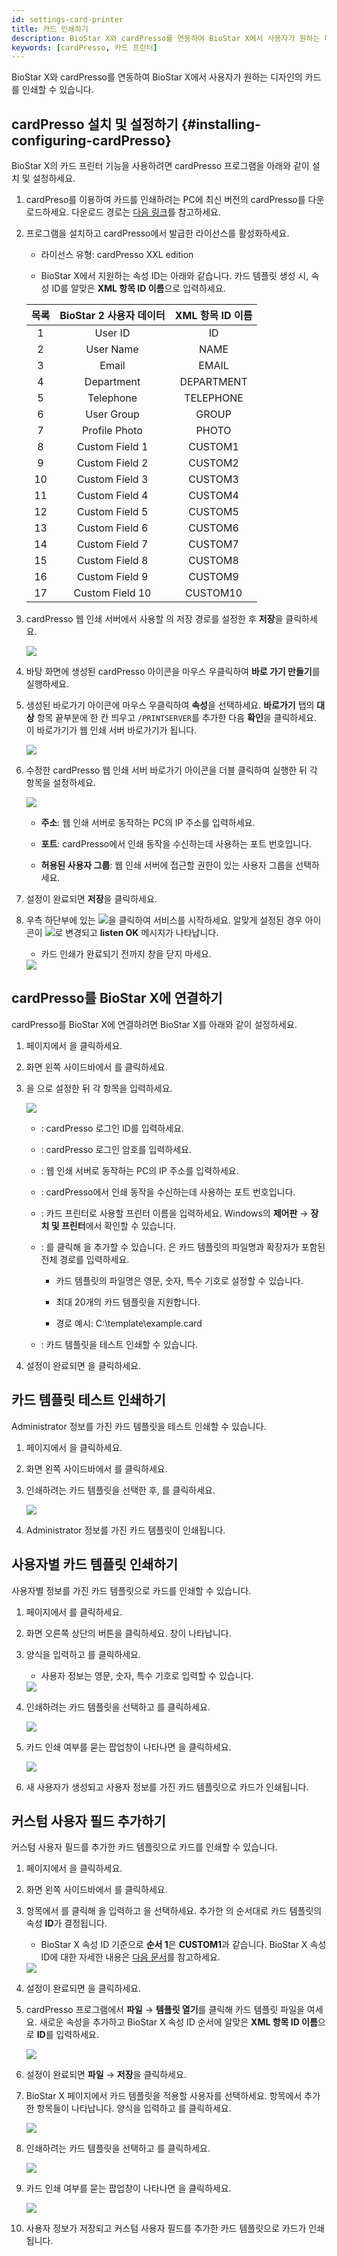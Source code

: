```yaml
---
id: settings-card-printer
title: 카드 인쇄하기
description: BioStar X와 cardPresso를 연동하여 BioStar X에서 사용자가 원하는 디자인의 카드를 인쇄할 수 있습니다.
keywords: [cardPresso, 카드 프린터]
---
```


BioStar X와 cardPresso를 연동하여 BioStar X에서 사용자가 원하는 디자인의 카드를 인쇄할 수 있습니다.

## cardPresso 설치 및 설정하기 {#installing-configuring-cardPresso}

BioStar X의 카드 프린터 기능을 사용하려면 cardPresso 프로그램을 아래와 같이 설치 및 설정하세요.

1. cardPreso를 이용하여 카드를 인쇄하려는 PC에 최신 버전의 cardPresso를 다운로드하세요. 다운로드 경로는 [다음 링크](https://www.cardpresso.com/downloads-cp)를 참고하세요.

1. 프로그램을 설치하고 cardPresso에서 발급한 라이선스를 활성화하세요.

    * 라이선스 유형: cardPresso XXL edition

    * BioStar X에서 지원하는 속성 ID는 아래와 같습니다. 카드 템플릿 생성 시, 속성 ID를 알맞은 **XML 항목 ID 이름**으로 입력하세요.

    <div className='overflow-x'>

    | 목록 | BioStar 2 사용자 데이터 | XML 항목 ID 이름 |
    | :--: | :--: | :--: |
    | 1 | User ID | ID |
    | 2 | User Name | NAME |
    | 3 | Email | EMAIL |
    | 4 | Department | DEPARTMENT |
    | 5 | Telephone | TELEPHONE |
    | 6 | User Group | GROUP |
    | 7 | Profile Photo | PHOTO |
    | 8 | Custom Field 1 | CUSTOM1 |
    | 9 | Custom Field 2 | CUSTOM2 |
    | 10 | Custom Field 3 | CUSTOM3 |
    | 11 | Custom Field 4 | CUSTOM4 |
    | 12 | Custom Field 5 | CUSTOM5 |
    | 13 | Custom Field 6 | CUSTOM6 |
    | 14 | Custom Field 7 | CUSTOM7 |
    | 15 | Custom Field 8 | CUSTOM8 |
    | 16 | Custom Field 9 | CUSTOM9 |
    | 17 | Custom Field 10 | CUSTOM10 |

    </div>

1. cardPresso 웹 인쇄 서버에서 사용할 <Cmd sid="common.cardPrinter.cardTemplate" product='2' />의 저장 경로를 설정한 후 **저장**을 클릭하세요.

    <Image src='/img/biostarx-settings-card-printer-installation.png' />

1. 바탕 화면에 생성된 cardPresso 아이콘을 마우스 우클릭하여 **바로 가기 만들기**를 실행하세요.

1. 생성된 바로가기 아이콘에 마우스 우클릭하여 **속성**을 선택하세요. **바로가기** 탭의 **대상** 항목 끝부분에 한 칸 띄우고 `/PRINTSERVER`를 추가한 다음 **확인**을 클릭하세요. 이 바로가기가 웹 인쇄 서버 바로가기가 됩니다.

    <Image src='/img/biostarx-settings-card-printer-installation1.png' />

1. 수정한 cardPresso 웹 인쇄 서버 바로가기 아이콘을 더블 클릭하여 실행한 뒤 각 항목을 설정하세요.

    <Image src='/img/biostarx-settings-card-printer-installation2.png' />

    * **주소**: 웹 인쇄 서버로 동작하는 PC의 IP 주소를 입력하세요.

    * **포트**: cardPresso에서 인쇄 동작을 수신하는데 사용하는 포트 번호입니다.

    * **허용된 사용자 그룹**: 웹 인쇄 서버에 접근할 권한이 있는 사용자 그룹을 선택하세요.

1. 설정이 완료되면 **저장**을 클릭하세요.

1. 우측 하단부에 있는 <Image src='/img/common/ico-card-printer-play.png' ico alone />을 클릭하여 서비스를 시작하세요. 알맞게 설정된 경우 아이콘이 <Image src='/img/common/ico-card-printer-stop.png' ico alone />로 변경되고 **listen OK** 메시지가 나타납니다.

    * 카드 인쇄가 완료되기 전까지 창을 닫지 마세요.

    <Image src='/img/biostarx-settings-card-printer-installation3.png' />

## cardPresso를 BioStar X에 연결하기

cardPresso를 BioStar X에 연결하려면 BioStar X를 아래와 같이 설정하세요.

1. <Cmd sid='shell.header.launcher' /> 페이지에서 <Cmd sid='shell.header.setting' />을 클릭하세요.

1. 화면 왼쪽 사이드바에서 <Cmd sid="common.cardPrinter" product='2' />를 클릭하세요.

1. <Cmd sid="common.cardPrinter.cardpressoSetting" product='2' />을 <Cmd sid="common.use" product='2' />으로 설정한 뒤 각 항목을 입력하세요.

    <Image src='/img/biostarx-settings-card-printer.png' className='none' />

    * <Cmd sid="common.cardPrinter.id" product='2' />: cardPresso 로그인 ID를 입력하세요.

    * <Cmd sid="common.cardPrinter.password" product='2' />: cardPresso 로그인 암호를 입력하세요.

    * <Cmd sid="common.cardPrinter.ipAddress" product='2' />: 웹 인쇄 서버로 동작하는 PC의 IP 주소를 입력하세요.

    * <Cmd sid="common.cardPrinter.ipAddressPort" product='2' />: cardPresso에서 인쇄 동작을 수신하는데 사용하는 포트 번호입니다.

    * <Cmd sid="common.cardPrinter.printerName" product='2' />: 카드 프린터로 사용할 프린터 이름을 입력하세요. Windows의 **제어판** → **장치 및 프린터**에서 확인할 수 있습니다.

    * <Cmd sid="common.cardPrinter.cardTemplate" product='2' />: <Cmd sid="button.plusAdd" product='2' />를 클릭해 <Cmd sid="common.cardPrinter.cardTemplate" product='2' />을 추가할 수 있습니다. <Cmd sid="setting.server.card_template.configure.th.name" product='2' />은 카드 템플릿의 파일명과 확장자가 포함된 전체 경로를 입력하세요.

        * 카드 템플릿의 파일명은 영문, 숫자, 특수 기호로 설정할 수 있습니다.

        * 최대 20개의 카드 템플릿을 지원합니다.

        * 경로 예시: C:\template\example.card

    * <Cmd sid="common.cardPrinter.printTestLabel" product='2' />: 카드 템플릿을 테스트 인쇄할 수 있습니다.

1. 설정이 완료되면 <Cmd sid="button.apply" product='2' />을 클릭하세요.

## 카드 템플릿 테스트 인쇄하기

Administrator 정보를 가진 카드 템플릿을 테스트 인쇄할 수 있습니다.

1. <Cmd sid='shell.header.launcher' /> 페이지에서 <Cmd sid='shell.header.setting' />을 클릭하세요.

1. 화면 왼쪽 사이드바에서 <Cmd sid="common.cardPrinter" product='2' />를 클릭하세요.

1. 인쇄하려는 카드 템플릿을 선택한 후, <Cmd sid="common.cardPrinter.testPrint" product='2' />를 클릭하세요.

    <Image src='/img/biostarx-settings-card-printer1.png' className='none' />

1. Administrator 정보를 가진 카드 템플릿이 인쇄됩니다.

## 사용자별 카드 템플릿 인쇄하기

사용자별 정보를 가진 카드 템플릿으로 카드를 인쇄할 수 있습니다.

1. <Cmd sid='shell.header.launcher' /> 페이지에서 <Cmd sid='shell.header.user' />를 클릭하세요.

1. 화면 오른쪽 상단의 <Cmd sid='team.user.dialog.newUser' /> 버튼을 클릭하세요. <Cmd sid='team.user.dialog.newUser' /> 창이 나타납니다.

1. 양식을 입력하고 <Cmd sid="button.printCard" product='2' />를 클릭하세요.

    * 사용자 정보는 영문, 숫자, 특수 기호로 입력할 수 있습니다.

    <Image src='/img/biostarx-settings-card-printer-user.png' />

1. 인쇄하려는 카드 템플릿을 선택하고 <Cmd sid="common.cardPrinter.print" product='2' />를 클릭하세요.

    <Image src='/img/biostarx-settings-card-printer-user1.png' className='none' />

1. 카드 인쇄 여부를 묻는 팝업창이 나타나면 <Cmd sid="common.cardPrinter.ok" product='2' />을 클릭하세요.

    <Image src='/img/biostarx-settings-card-printer-user2.png' className='none' />

1. 새 사용자가 생성되고 사용자 정보를 가진 카드 템플릿으로 카드가 인쇄됩니다.

## 커스텀 사용자 필드 추가하기

커스텀 사용자 필드를 추가한 카드 템플릿으로 카드를 인쇄할 수 있습니다.

1. <Cmd sid='shell.header.launcher' /> 페이지에서 <Cmd sid='shell.header.setting' />을 클릭하세요.

1. 화면 왼쪽 사이드바에서 <Cmd sid="common.server" product='2' />를 클릭하세요.

1. <Cmd sid="setting.server.custom_field.title" product='2' /> 항목에서 <Cmd sid="button.plusAdd" product='2' />를 클릭해 <Cmd sid="setting.server.custom_field.configure.th.name" product='2' />을 입력하고 <Cmd sid="setting.server.custom_field.configure.th.type" product='2' />을 선택하세요. 추가한 <Cmd sid="setting.server.custom_field.title" product='2' />의 순서대로 카드 템플릿의 속성 **ID**가 결정됩니다.

    * BioStar X 속성 ID 기준으로 **순서 1**은 **CUSTOM1**과 같습니다. BioStar X 속성 ID에 대한 자세한 내용은 [다음 문서](#installing-configuring-cardPresso)를 참고하세요.

    <Image src='/img/biostarx-settings-card-printer-custom-user.png' />

1. 설정이 완료되면 <Cmd sid="button.apply" product='2' />을 클릭하세요.

1. cardPresso 프로그램에서 **파일** → **템플릿 열기**를 클릭해 카드 템플릿 파일을 여세요. 새로운 속성을 추가하고 BioStar X 속성 ID 순서에 알맞은 **XML 항목 ID 이름**으로 **ID**를 입력하세요.

    <Image src='/img/biostarx-settings-card-printer-template.png' />

1. 설정이 완료되면 **파일** → **저장**을 클릭하세요.

1. BioStar X <Cmd sid='shell.header.user' /> 페이지에서 카드 템플릿을 적용할 사용자를 선택하세요. <Cmd sid="setting.server.custom_field.title" product='2' /> 항목에서 추가한 항목들이 나타납니다. 양식을 입력하고 <Cmd sid="button.printCard" product='2' />를 클릭하세요.

    <Image src='/img/biostarx-settings-card-printer-custom-user1.png' />

1. 인쇄하려는 카드 템플릿을 선택하고 <Cmd sid="common.cardPrinter.print" product='2' />를 클릭하세요.

    <Image src='/img/biostarx-settings-card-printer-user1.png' className='none' />

1. 카드 인쇄 여부를 묻는 팝업창이 나타나면 <Cmd sid="common.cardPrinter.ok" product='2' />을 클릭하세요.

    <Image src='/img/biostarx-settings-card-printer-user2.png' className='none' />

1. 사용자 정보가 저장되고 커스텀 사용자 필드를 추가한 카드 템플릿으로 카드가 인쇄됩니다.